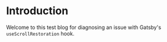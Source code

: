 # Introduction
Welcome to this test blog for diagnosing an issue with Gatsby's `useScrollRestoration` hook.